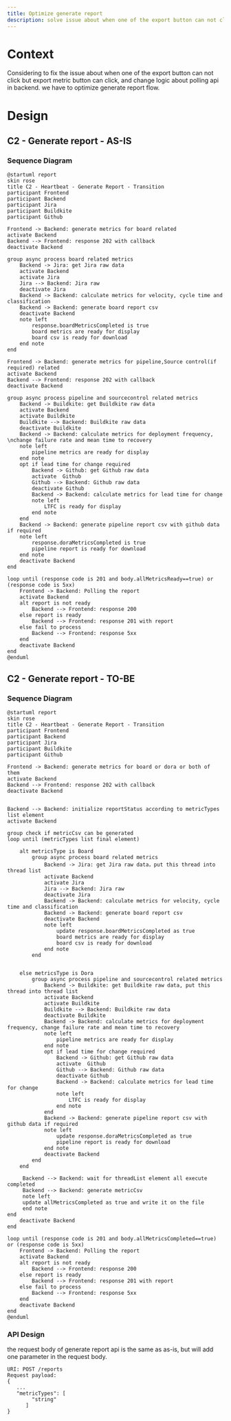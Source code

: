 ```yaml
---
title: Optimize generate report
description: solve issue about when one of the export button can not click but export metric button can click
---
```


# Context
Considering to fix the issue about when one of the export button can not click but export metric button can click, and change logic about polling api in backend. we have to optimize generate report flow.

# Design
## C2 - Generate report - AS-IS

### Sequence Diagram

```plantuml
@startuml report
skin rose
title C2 - Heartbeat - Generate Report - Transition
participant Frontend
participant Backend
participant Jira
participant Buildkite
participant Github

Frontend -> Backend: generate metrics for board related
activate Backend
Backend --> Frontend: response 202 with callback
deactivate Backend

group async process board related metrics
    Backend -> Jira: get Jira raw data
    activate Backend
    activate Jira
    Jira --> Backend: Jira raw 
    deactivate Jira
    Backend -> Backend: calculate metrics for velocity, cycle time and classification
    Backend -> Backend: generate board report csv
    deactivate Backend
    note left
        response.boardMetricsCompleted is true
        board metrics are ready for display
        board csv is ready for download
    end note
end

Frontend -> Backend: generate metrics for pipeline,Source control(if required) related
activate Backend
Backend --> Frontend: response 202 with callback
deactivate Backend

group async process pipeline and sourcecontrol related metrics
    Backend -> Buildkite: get Buildkite raw data
    activate Backend
    activate Buildkite
    Buildkite --> Backend: Buildkite raw data
    deactivate Buildkite
    Backend -> Backend: calculate metrics for deployment frequency, \nchange failure rate and mean time to recovery
    note left
        pipeline metrics are ready for display
    end note
    opt if lead time for change required
        Backend -> Github: get Github raw data
        activate  Github
        Github --> Backend: Github raw data
        deactivate Github
        Backend -> Backend: calculate metrics for lead time for change
        note left
            LTFC is ready for display
        end note
    end
    Backend -> Backend: generate pipeline report csv with github data if required
    note left
        response.doraMetricsCompleted is true
        pipeline report is ready for download
    end note
    deactivate Backend
end

loop until (response code is 201 and body.allMetricsReady==true) or (response code is 5xx) 
    Frontend -> Backend: Polling the report
    activate Backend
    alt report is not ready
        Backend --> Frontend: response 200
    else report is ready
        Backend --> Frontend: response 201 with report
    else fail to process 
        Backend --> Frontend: response 5xx
    end
    deactivate Backend
end 
@enduml
```

## C2 - Generate report - TO-BE
### Sequence Diagram


```plantuml
@startuml report
skin rose
title C2 - Heartbeat - Generate Report - Transition
participant Frontend
participant Backend
participant Jira
participant Buildkite
participant Github

Frontend -> Backend: generate metrics for board or dora or both of them
activate Backend
Backend --> Frontend: response 202 with callback
deactivate Backend


Backend --> Backend: initialize reportStatus according to metricTypes list element
activate Backend

group check if metricCsv can be generated 
loop until (metricTypes list final element)
    
    alt metricsType is Board
        group async process board related metrics
            Backend -> Jira: get Jira raw data，put this thread into thread list
            activate Backend
            activate Jira
            Jira --> Backend: Jira raw 
            deactivate Jira
            Backend -> Backend: calculate metrics for velocity, cycle time and classification
            Backend -> Backend: generate board report csv
            deactivate Backend
            note left
                update response.boardMetricsCompleted as true
                board metrics are ready for display
                board csv is ready for download
            end note
        end
        
        
    else metricsType is Dora
        group async process pipeline and sourcecontrol related metrics
            Backend -> Buildkite: get Buildkite raw data, put this thread into thread list
            activate Backend
            activate Buildkite
            Buildkite --> Backend: Buildkite raw data
            deactivate Buildkite
            Backend -> Backend: calculate metrics for deployment frequency, change failure rate and mean time to recovery
            note left
                pipeline metrics are ready for display
            end note
            opt if lead time for change required
                Backend -> Github: get Github raw data
                activate  Github
                Github --> Backend: Github raw data
                deactivate Github
                Backend -> Backend: calculate metrics for lead time for change
                note left
                    LTFC is ready for display
                end note
            end
            Backend -> Backend: generate pipeline report csv with github data if required
            note left
                update response.doraMetricsCompleted as true
                pipeline report is ready for download
            end note
            deactivate Backend
        end
    end
     
     Backend --> Backend: wait for threadList element all execute completed
     Backend --> Backend: generate metricCsv
     note left
     update allMetricsCompleted as true and write it on the file
     end note
end 
    deactivate Backend
end 

loop until (response code is 201 and body.allMetricsCompleted==true) or (response code is 5xx) 
    Frontend -> Backend: Polling the report
    activate Backend
    alt report is not ready
        Backend --> Frontend: response 200
    else report is ready
        Backend --> Frontend: response 201 with report
    else fail to process 
        Backend --> Frontend: response 5xx
    end
    deactivate Backend
end 
@enduml
```

### API Design
the request body of generate report api is the same as as-is, but will add one parameter in the request body.
```
URI: POST /reports
Request payload:
{
   ...
   "metricTypes": [
        "string"
      ]
}
```

